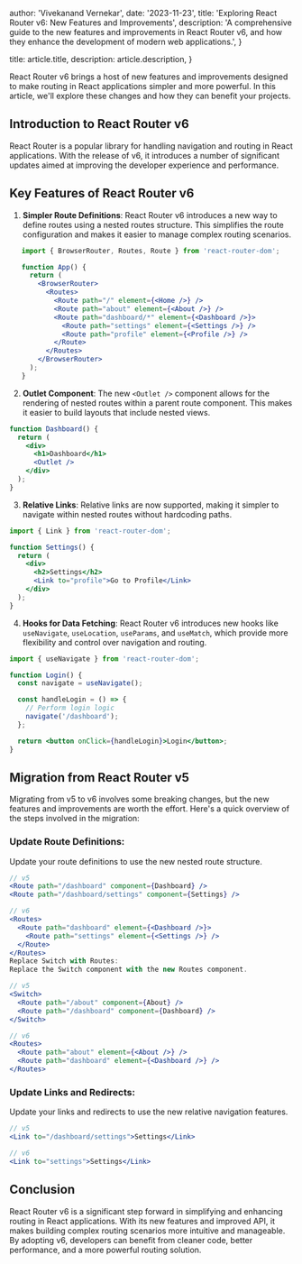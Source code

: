 
  author: 'Vivekanand Vernekar',
  date: '2023-11-23',
  title: 'Exploring React Router v6: New Features and Improvements',
  description:
    'A comprehensive guide to the new features and improvements in React Router v6, and how they enhance the development of modern web applications.',
}

  title: article.title,
  description: article.description,
}


React Router v6 brings a host of new features and improvements designed to make routing in React applications 
simpler and more powerful. In this article, we'll explore these changes and how they can benefit your projects.

## Introduction to React Router v6

React Router is a popular library for handling navigation and routing in React applications. 
With the release of v6, it introduces a number of significant 
updates aimed at improving the developer experience and performance.

## Key Features of React Router v6

1. **Simpler Route Definitions**:
   React Router v6 introduces a new way to define routes using a nested routes structure. 
   This simplifies the route configuration and makes it easier to manage complex routing scenarios.

```jsx
   import { BrowserRouter, Routes, Route } from 'react-router-dom';

   function App() {
     return (
       <BrowserRouter>
         <Routes>
           <Route path="/" element={<Home />} />
           <Route path="about" element={<About />} />
           <Route path="dashboard/*" element={<Dashboard />}>
             <Route path="settings" element={<Settings />} />
             <Route path="profile" element={<Profile />} />
           </Route>
         </Routes>
       </BrowserRouter>
     );
   }
```

2. **Outlet Component**:
The new `<Outlet />` component allows for the rendering of nested routes within a parent route component. 
This makes it easier to build layouts that include nested views.

```jsx
function Dashboard() {
  return (
    <div>
      <h1>Dashboard</h1>
      <Outlet />
    </div>
  );
}
```

3. **Relative Links**:
Relative links are now supported, making it simpler to navigate within nested routes without hardcoding paths.

```jsx
import { Link } from 'react-router-dom';

function Settings() {
  return (
    <div>
      <h2>Settings</h2>
      <Link to="profile">Go to Profile</Link>
    </div>
  );
}
```

4. **Hooks for Data Fetching**:
React Router v6 introduces new hooks like `useNavigate`, `useLocation`, `useParams`, and `useMatch`, which 
provide more flexibility and control over navigation and routing.

```jsx
import { useNavigate } from 'react-router-dom';

function Login() {
  const navigate = useNavigate();

  const handleLogin = () => {
    // Perform login logic
    navigate('/dashboard');
  };

  return <button onClick={handleLogin}>Login</button>;
}
```

## Migration from React Router v5
Migrating from v5 to v6 involves some breaking changes, but the new features and improvements are worth the effort. Here's a quick overview of the steps involved in the migration:

### **Update Route Definitions**:
Update your route definitions to use the new nested route structure.

```jsx
// v5
<Route path="/dashboard" component={Dashboard} />
<Route path="/dashboard/settings" component={Settings} />

// v6
<Routes>
  <Route path="dashboard" element={<Dashboard />}>
    <Route path="settings" element={<Settings />} />
  </Route>
</Routes>
Replace Switch with Routes:
Replace the Switch component with the new Routes component.
```

```jsx
// v5
<Switch>
  <Route path="/about" component={About} />
  <Route path="/dashboard" component={Dashboard} />
</Switch>

// v6
<Routes>
  <Route path="about" element={<About />} />
  <Route path="dashboard" element={<Dashboard />} />
</Routes>
```
### **Update Links and Redirects**:
Update your links and redirects to use the new relative navigation features.

```jsx
// v5
<Link to="/dashboard/settings">Settings</Link>

// v6
<Link to="settings">Settings</Link>
```

## Conclusion
React Router v6 is a significant step forward in simplifying and enhancing routing in React applications. With its new features and improved API, it makes building complex routing scenarios more intuitive and manageable. By adopting v6, developers can benefit from cleaner code, better performance, and a more powerful routing solution.